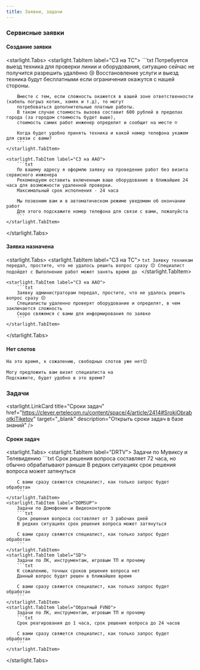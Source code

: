 ```yaml
---
title: Заявки, задачи
---
```


### Сервисные заявки
#### Создание заявки
<starlight.Tabs>
    <starlight.TabItem label="СЗ на ТС">
        ```txt
        Потребуется выезд техника для проверки линии и оборудования, ситуацию сейчас не получится разрешить удалённо 😢
        Восстановление услуги и выезд техника будут бесплатными если ограничения окажутся с нашей стороны.

        Вместе с тем, если сложность окажется в вашей зоне ответственности (кабель погрыз котик, хомяк и т.д), то могут
        потребоваться дополнительные платные работы.
        В таком случае стоимость вызова составит 600 рублей в пределах города (за городом стоимость будет выше),
        стоимость самих работ инженер определит и сообщит на месте ☺️

        Когда будет удобно принять техника и какой номер телефона укажем для связи с вами?
        ```
    </starlight.TabItem>

    <starlight.TabItem label="СЗ на ААО">
        ```txt
        По вашему адресу я оформлю заявку на проведение работ без визита сервисного инженера
        Рекомендуем оставить включенным ваше оборудование в ближайшие 24 часа для возможности удаленной проверки.
        Максимальный срок исполнения - 24 часа

        Мы позвоним вам и в автоматическом режиме уведомим об окончании работ
        Для этого подскажите номер телефона для связи с вами, пожалуйста
        ```
    </starlight.TabItem>
</starlight.Tabs>

#### Заявка назначена
<starlight.Tabs>
    <starlight.TabItem label="СЗ на ТС">
        ```txt
        Заявку техникам передал, простите, что не удалось решить вопрос сразу 😔
        Специалист подойдет с
        Выполнение работ может занять время до
        ```
    </starlight.TabItem>

    <starlight.TabItem label="СЗ на ААО">
        ```txt
        Заявку администраторам передал, простите, что не удалось решить вопрос сразу 😔
        Специалисты удаленно проверят оборудование и определят, в чем заключается сложность
        Скоро свяжемся с вами для информирования по заявке
        ```
    </starlight.TabItem>
</starlight.Tabs>

#### Нет слотов
```txt
На это время, к сожалению, свободных слотов уже нет😔

Могу предложить вам визит специалиста на
Подскажите, будет удобно в это время?
```

### Задачи
<starlight.LinkCard
    title="Сроки задач"
    href="https://clever.ertelecom.ru/content/space/4/article/2414#SrokiObrabotkiTiketov"
    target="_blank"
    description="Открыть сроки задач в базе знаний"
/>

#### Сроки задач
<starlight.Tabs>
    <starlight.TabItem label="DRTV">
        Задачи по Мувиксу и Телевидению
        ```txt
        Срок решения вопроса составляет 72 часа, но обычно обрабатывают раньше
        В редких ситуациях срок решения вопроса может затянуться

        С вами сразу свяжется специалист, как только запрос будет обработан
        ```
    </starlight.TabItem>
    <starlight.TabItem label="DOMSUP">
        Задачи по Домофонии и Видеоконтролю
        ```txt
        Срок решения вопроса составляет от 3 рабочих дней
        В редких ситуациях срок решения вопроса может затянуться

        С вами сразу свяжется специалист, как только запрос будет обработан
        ```
    </starlight.TabItem>
    <starlight.TabItem label="SD">
        Задачи по ЛК, инструментам, игровым ТП и прочему
        ```txt
        К сожалению, точных сроков решения вопроса нет
        Данный вопрос будет решен в ближайшее время

        С вами сразу свяжется специалист, как только запрос будет обработан
        ```
    </starlight.TabItem>
    <starlight.TabItem label="Обратный FVNO">
        Задачи по ЛК, инструментам, игровым ТП и прочему
        ```txt
        Срок реагирования до 1 часа, срок решения вопроса до 24 часов

        С вами сразу свяжется специалист, как только запрос будет обработан
        ```
    </starlight.TabItem>
</starlight.Tabs>